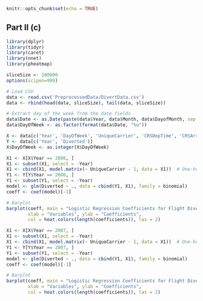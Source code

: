 ```{r setup, include=FALSE}
knitr::opts_chunk$set(echo = TRUE)
```

## Part II (c)

```{r coursework}
library(dplyr)
library(tidyr)
library(caret)
library(nnet)
library(pheatmap)

sliceSize <- 100000
options(scipen=999)

# Load CSV
data <- read.csv('PreprocessedData/DivertData.csv')
data <- rbind(head(data, sliceSize), tail(data, sliceSize))

# Extract day of the week from the date fields
data$Date <- as.Date(paste(data$Year, data$Month, data$DayofMonth, sep = "-"))
data$DayOfWeek <- as.factor(format(data$Date, "%u"))

X <- data[c('Year', 'DayOfWeek', 'UniqueCarrier', 'CRSDepTime', 'CRSArrTime', 'Distance', 'Origin_lat', 'Dest_lat', 'Origin_lon', 'Dest_lon')]
Y <- data[c('Year', 'Diverted')]
X$DayOfWeek <- as.integer(X$DayOfWeek)

X1 <- X[X$Year == 2006, ]
X1 <- subset(X1, select = -Year)
X1 <- cbind(X1, model.matrix(~ UniqueCarrier - 1, data = X1))  # One-hot encoding UniqueCarrier
Y1 <- Y[Y$Year == 2006, ]
Y1 <- subset(Y1, select = -Year)
model <- glm(Diverted ~ ., data = cbind(Y1, X1), family = binomial)
coeff <- coef(model)[-1]

# Barplot
barplot(coeff, main = "Logistic Regression Coefficients for Flight Diversion Probability (2006)",
        xlab = "Variables", ylab = "Coefficients",
        col = heat.colors(length(coefficients)), las = 2)

X1 <- X[X$Year == 2007, ]
X1 <- subset(X1, select = -Year)
X1 <- cbind(X1, model.matrix(~ UniqueCarrier - 1, data = X1))  # One-hot encoding UniqueCarrier
Y1 <- Y[Y$Year == 2007, ]
Y1 <- subset(Y1, select = -Year)
model <- glm(Diverted ~ ., data = cbind(Y1, X1), family = binomial)
coeff <- coef(model)[-1]

# Barplot
barplot(coeff, main = "Logistic Regression Coefficients for Flight Diversion Probability (2007)",
        xlab = "Variables", ylab = "Coefficients",
        col = heat.colors(length(coefficients)), las = 2)

```
